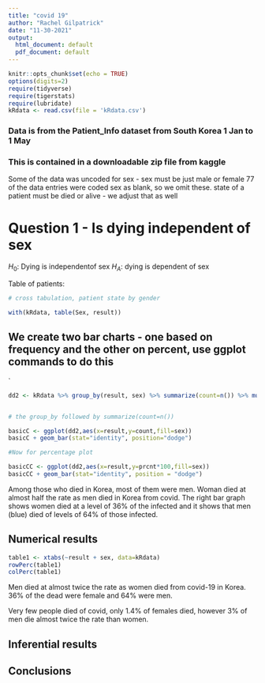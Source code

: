 ```yaml
---
title: "covid 19"
author: "Rachel Gilpatrick"
date: "11-30-2021"
output:
  html_document: default
  pdf_document: default
---
```


```r
knitr::opts_chunk$set(echo = TRUE)
options(digits=2)
require(tidyverse)
require(tigerstats)
require(lubridate)
kRdata <- read.csv(file = 'kRdata.csv')
```
### Data is from the Patient_Info dataset from South Korea 1 Jan to 1 May 
### This is contained in a downloadable zip file from kaggle

Some of the data was uncoded for sex - sex must be just male or female
77 of the data entries were coded sex  as blank, so we omit these.
state of a patient must be died or alive - we adjust that as well   
  
# Question 1 - Is dying independent of sex

$H_0$: Dying is independentof sex
$H_A$: dying is dependent of sex


Table of patients:
```r

# cross tabulation, patient state by gender

with(kRdata, table(Sex, result))

```

## We create two bar charts - one based on frequency and the other on percent, use ggplot commands to do this

`
```r
dd2 <- kRdata %>% group_by(result, sex) %>% summarize(count=n()) %>% mutate(prcnt=count/sum(count))


# the group_by followed by summarize(count=n())

basicC <- ggplot(dd2,aes(x=result,y=count,fill=sex))
basicC + geom_bar(stat="identity", position="dodge")

#Now for percentage plot

basicCC <- ggplot(dd2,aes(x=result,y=prcnt*100,fill=sex))
basicCC + geom_bar(stat="identity", position = "dodge")
```

Among those who died in Korea, most of them were men. Woman died at almost half the rate as men died in Korea from covid. The right bar graph shows women died at a level of 36% of the infected and it shows that men (blue)
died of levels of 64% of those infected.




  
## Numerical results

```r
table1 <- xtabs(~result + sex, data=kRdata)
rowPerc(table1)
colPerc(table1)
```

Men died at almost twice the rate as women died from covid-19 in Korea. 36% of the dead were female and 64% were men.

Very few people died of covid, only 1.4% of females died, however 3% of men die almost twice the rate than women.

## Inferential results 




## Conclusions

